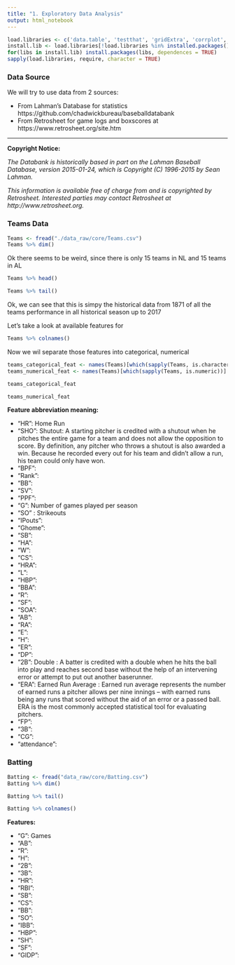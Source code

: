 ```yaml
---
title: "1. Exploratory Data Analysis"
output: html_notebook
---
```


```r
load.libraries <- c('data.table', 'testthat', 'gridExtra', 'corrplot', 'GGally', 'ggplot2', 'e1071', 'dplyr','plyr')
install.lib <- load.libraries[!load.libraries %in% installed.packages()]
for(libs in install.lib) install.packages(libs, dependences = TRUE)
sapply(load.libraries, require, character = TRUE)
```

### Data Source

We will try to use data from 2 sources:

* From Lahman's Database for statistics https://github.com/chadwickbureau/baseballdatabank 
* From Retrosheet for game logs and boxscores at https://www.retrosheet.org/site.htm

___
__Copyright Notice:__ 

_The Databank is historically based in part on the Lahman Baseball Database, 
version 2015-01-24, which is Copyright (C) 1996-2015 by Sean Lahman._

_This information is available free of charge from and is copyrighted
by Retrosheet.  Interested parties may contact Retrosheet at 
http://www.retrosheet.org. _


### Teams Data


```r
Teams <- fread("./data_raw/core/Teams.csv")
Teams %>% dim()
```

Ok there seems to be weird, since there is only 15 teams in NL and 15 teams in AL




```r
Teams %>% head()
```

```r
Teams %>% tail()
```


Ok, we can see that this is simpy the historical data from 1871 of all the teams performance in all historical season up to 2017


Let's take a look at available features for 
```r
Teams %>% colnames()
```

Now we wil separate those features into categorical, numerical 
```r
teams_categorical_feat <- names(Teams)[which(sapply(Teams, is.character))]
teams_numerical_feat <- names(Teams)[which(sapply(Teams, is.numeric))]
```

```r
teams_categorical_feat
```

```r
teams_numerical_feat
```

__Feature abbreviation meaning:__

* "HR": Home Run
* "SHO": Shutout: A starting pitcher is credited with a shutout when he pitches the entire game for a team and does not allow the opposition to score. By definition, any pitcher who throws a shutout is also awarded a win. Because he recorded every out for his team and didn't allow a run, his team could only have won.
* "BPF":
* "Rank":
* "BB":
* "SV": 
* "PPF":
* "G": Number of games played per season
* "SO" : Strikeouts
* "IPouts":
* "Ghome":
* "SB":
* "HA":
* "W":
* "CS":
* "HRA":
* "L":
* "HBP":
* "BBA":
* "R":
* "SF":
* "SOA":
* "AB":
* "RA":
* "E":
* "H":
* "ER":
* "DP":
* "2B": Double : A batter is credited with a double when he hits the ball into play and reaches second base without the help of an intervening error or attempt to put out another baserunner.
* "ERA": Earned Run Average : Earned run average represents the number of earned runs a pitcher allows per nine innings -- with earned runs being any runs that scored without the aid of an error or a passed ball. ERA is the most commonly accepted statistical tool for evaluating pitchers.
* "FP":
* "3B":
* "CG":
* "attendance":


### Batting

```r
Batting <- fread("data_raw/core/Batting.csv")
Batting %>% dim()
```
```r
Batting %>% tail()
```

```r
Batting %>% colnames()
```

__Features:__

* "G": Games
* "AB": 
* "R": 
* "H": 
* "2B": 
* "3B": 
* "HR": 
* "RBI": 
* "SB": 
* "CS": 
* "BB": 
* "SO": 
* "IBB": 
* "HBP": 
* "SH": 
* "SF": 
* "GIDP": 



